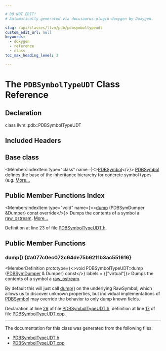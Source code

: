 ```yaml
---

# DO NOT EDIT!
# Automatically generated via docusaurus-plugin-doxygen by Doxygen.

slug: /api/classes/llvm/pdb/pdbsymboltypeudt
custom_edit_url: null
keywords:
  - doxygen
  - reference
  - class
toc_max_heading_level: 3

---
```





# The `PDBSymbolTypeUDT` Class Reference

<DoxygenPage pluginConfig={pluginConfig}>



## Declaration

<CodeBlock>class llvm::pdb::PDBSymbolTypeUDT</CodeBlock>

## Included Headers

<IncludesList>
<IncludesListItem
  filePath="llvm/DebugInfo/PDB/PDBSymbolTypeUDT.h"
  permalink="/docs/api/files/include/include/llvm/include/llvm/debuginfo/include/llvm/debuginfo/pdb/pdbsymboltypeudt-h"
  isLocal="true" />
</IncludesList>

## Base class

<MembersIndex>

<MembersIndexItem
  type="class"
  name={<><a href="/docs/api/classes/llvm/pdb/pdbsymbol">PDBSymbol</a></>}>
<a href="/docs/api/classes/llvm/pdb/pdbsymbol">PDBSymbol</a> defines the base of the inheritance hierarchy for concrete symbol types (e.g. <a href="/docs/api/classes/llvm/pdb/pdbsymbol/#details">More...</a>
</MembersIndexItem>

</MembersIndex>

## Public Member Functions Index

<MembersIndex>

<MembersIndexItem
  type="void"
  name={<><a href="#a077c0ec072c64de75b6211b3ac551616">dump</a> (PDBSymDumper &amp;Dumper) const override</>}>
Dumps the contents of a symbol a <a href="/docs/api/classes/llvm/raw-ostream">raw&#95;ostream</a>. <a href="#a077c0ec072c64de75b6211b3ac551616">More...</a>
</MembersIndexItem>

</MembersIndex>


Definition at line 23 of file <a href="/docs/api/files/include/include/llvm/include/llvm/debuginfo/include/llvm/debuginfo/pdb/pdbsymboltypeudt-h">PDBSymbolTypeUDT.h</a>.

<SectionDefinition>

## Public Member Functions

### dump() {#a077c0ec072c64de75b6211b3ac551616}

<MemberDefinition
  prototype={<>void PDBSymbolTypeUDT::dump (<a href="/docs/api/classes/llvm/pdb/pdbsymdumper">PDBSymDumper</a> &amp; Dumper) const</>}
  labels = {["virtual"]}>
Dumps the contents of a symbol a <a href="/docs/api/classes/llvm/raw-ostream">raw&#95;ostream</a>.

By default this will just call <a href="#a077c0ec072c64de75b6211b3ac551616">dump()</a> on the underlying RawSymbol, which allows us to discover unknown properties, but individual implementations of <a href="/docs/api/classes/llvm/pdb/pdbsymbol">PDBSymbol</a> may override the behavior to only dump known fields.

Declaration at line <a href="/docs/api/files/include/include/llvm/include/llvm/debuginfo/include/llvm/debuginfo/pdb/pdbsymboltypeudt-h/#l00026">26</a> of file <a href="/docs/api/files/include/include/llvm/include/llvm/debuginfo/include/llvm/debuginfo/pdb/pdbsymboltypeudt-h">PDBSymbolTypeUDT.h</a>, definition at line <a href="/docs/api/files/lib/lib/debuginfo/lib/debuginfo/pdb/pdbsymboltypeudt-cpp/#l00017">17</a> of file <a href="/docs/api/files/lib/lib/debuginfo/lib/debuginfo/pdb/pdbsymboltypeudt-cpp">PDBSymbolTypeUDT.cpp</a>.
</MemberDefinition>

</SectionDefinition>

<hr/>

The documentation for this class was generated from the following files:

<ul>
<li><a href="/docs/api/files/include/include/llvm/include/llvm/debuginfo/include/llvm/debuginfo/pdb/pdbsymboltypeudt-h">PDBSymbolTypeUDT.h</a></li>
<li><a href="/docs/api/files/lib/lib/debuginfo/lib/debuginfo/pdb/pdbsymboltypeudt-cpp">PDBSymbolTypeUDT.cpp</a></li>
</ul>

</DoxygenPage>
